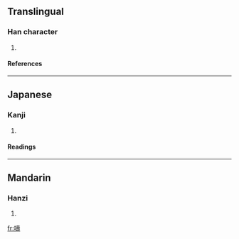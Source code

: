 ==Translingual==
===Han character===
{{Han char|rn=30|rad=口|as=14|sn=17|four=|canj=口土弓戈 (RGNI)}}
# {{defn|Han}}
====References====
{{Han ref|kx=0212.050|dkj=04470|dj=0434.390|hdz=10695.110|uh=568B|ud=22155}}
----
==Japanese==
===Kanji===
{{ja-kanji|grade=|rs=口14}}
# {{defn|Japanese}} 
====Readings====
{{ja-readings|on=[[ちゅう]] (chū), [[ちゅ]] (chu)|kun=[[たれ]] (tare), [[のろう]] (norou)}}
----
==Mandarin==
===Hanzi===
{{cmn-hanzi|pin=[[chóu]] (chou2)|wg=ch'ou<sup>2</sup>}}
# {{defn|Mandarin}}

[[fr:嚋]]